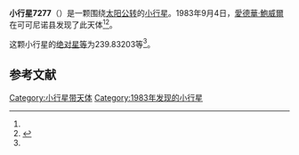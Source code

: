 {{Infobox planet
| bgcolour = #FFFFC0
| name = 7277 Klass
| symbol = 
| image = 
| caption = 
| discovery = yes
| discovery_ref = 
| discoverer = [[愛德華·鮑威爾|愛德華·鮑威爾]]
| discovery_site = [[可可尼诺县|可可尼诺县]] 
| discovered = 1983年9月4日
| designations = yes
| mp_name = 
| named_after = 
| alt_names = 1983 RM2/ 1979 VS / 1982 HH3 / 1991 LP1
| mp_category = [[主带小行星|主带小行星]]
| orbit_ref = <ref name="a">[http://ssd.jpl.nasa.gov/sbdb.cgi?sstr=7277 7277 Klass] {{Wayback|url=http://ssd.jpl.nasa.gov/sbdb.cgi?sstr=7277 |date=20201124023805 }}，小行星數據庫瀏覽器（JPL Small-Body Database Browser）－[[美国国家航空航天局|美国国家航空航天局]]喷气推进实验室</ref>
| epoch = 2456400.5 (2013年4月18日更新)
| aphelion = {{convert|3.2017702|AU|km|3|abbr=on|lk=out}}
| perihelion = {{convert|2.0327718|AU|km|3|abbr=on}}
| semimajor = {{convert|2.6172710|AU|km|3|abbr=on}}
| eccentricity = 0.2233239
| period = 1546.576704 [[日|日]]<br />4.23[[儒略年|儒略年]]
| avg_speed = 
| inclination = 3.79495
| asc_node = 97.20153
| mean_anomaly = 
| arg_peri = 239.83203
| satellites = 
| physical_characteristics = yes
| dimensions = 
| mass = 
| density = 
| surface_grav = 
| escape_velocity = 
| sidereal_day = 
| axial_tilt = 
| pole_ecliptic_lat = 
| pole_ecliptic_lon = 
| albedo = 
| temperatures= 
| temp_name1 = 
| mean_temp_1 = 
| max_temp_1 = 
| temp_name2 = 
| max_temp_2 = 
| spectral_type = 
| abs_magnitude = 239.83203
}}

'''小行星7277'''（{{lang-en|7277 Klass}}）是一颗围绕[[太阳|太阳]][[公转|公转]]的[[小行星|小行星]]。1983年9月4日，[[愛德華·鮑威爾|愛德華·鮑威爾]]在可可尼诺县发现了此天体<ref name="a" /><ref>{{cite news|title=小行星列表|url=http://cfa-www.harvard.edu/iau/lists/NumberedMPs.txt|accessdate=2013-07-08|newspaper=哈佛大学|archive-date=2008-05-17|archive-url=https://web.archive.org/web/20080517010638/http://cfa-www.harvard.edu/iau/lists/NumberedMPs.txt|dead-url=no}}</ref>。

这颗小行星的[[绝对星等|绝对星等]]为239.83203等<ref name="a" />。

==参考文献==
{{reflist}}
{{Minor Planet Number|[[小行星7276|小行星7276]]|[[小行星7278|小行星7278]]}}

{{小天体}}

[[Category:小行星带天体|Category:小行星带天体]]
[[Category:1983年发现的小行星|Category:1983年发现的小行星]]

{{asteroid-stub}}